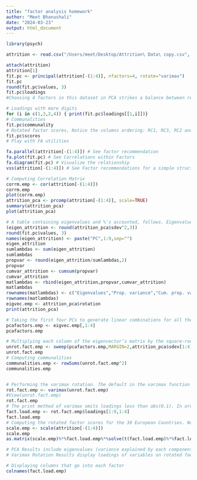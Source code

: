 ```yaml
---
title: "factor analysis homework"
author: "Meet Bhanushali"
date: "2024-03-23"
output: html_document
---
```




```r
library(psych)

attrition <- read.csv("/Users/meet/Desktop/Attrition\ Data\ copy.csv", row.names=1)

attach(attrition)
attrition[1]
fit.pc <- principal(attrition[-(1:4)], nfactors=4, rotate="varimax")
fit.pc
round(fit.pc$values, 3)
fit.pc$loadings
#Choosing 4 factors in this dataset in PCA strikes a balance between reducing dimensionality and capturing sufficient variance, ensuring interpretability, and maintaining a simple structure in the data.

# Loadings with more digits
for (i in c(1,3,2,4)) { print(fit.pc$loadings[[1,i]])}
# Communalities
fit.pc$communality
# Rotated factor scores, Notice the columns ordering: RC1, RC3, RC2 and RC4
fit.pc$scores
# Play with FA utilities

fa.parallel(attrition[-(1:4)]) # See factor recommendation
fa.plot(fit.pc) # See Correlations within Factors
fa.diagram(fit.pc) # Visualize the relationship
vss(attrition[-(1:4)]) # See Factor recommendations for a simple structure

# Computing Correlation Matrix
corrm.emp <- cor(attrition[-(1:4)])
corrm.emp
plot(corrm.emp)
attrition_pca <- prcomp(attrition[-(1:4)], scale=TRUE)
summary(attrition_pca)
plot(attrition_pca)

# A table containing eigenvalues and %'s accounted, follows. Eigenvalues are the sdev^2
(eigen_attrition <- round(attrition_pca$sdev^2,3))
round(fit.pc$values, 3)
names(eigen_attrition) <- paste("PC",1:9,sep="")
eigen_attrition
sumlambdas <- sum(eigen_attrition)
sumlambdas
propvar <- round(eigen_attrition/sumlambdas,2)
propvar
cumvar_attrition <- cumsum(propvar)
cumvar_attrition
matlambdas <- rbind(eigen_attrition,propvar,cumvar_attrition)
matlambdas
rownames(matlambdas) <- c("Eigenvalues","Prop. variance","Cum. prop. variance")
rownames(matlambdas)
eigvec.emp <- attrition_pca$rotation
print(attrition_pca)

# Taking the first four PCs to generate linear combinations for all the variables with four factors
pcafactors.emp <- eigvec.emp[,1:4]
pcafactors.emp

# Multiplying each column of the eigenvector’s matrix by the square-root of the corresponding eigenvalue in order to get the factor loadings
unrot.fact.emp <- sweep(pcafactors.emp,MARGIN=2,attrition_pca$sdev[1:4],`*`)
unrot.fact.emp
# Computing communalities
communalities.emp <- rowSums(unrot.fact.emp^2)
communalities.emp


# Performing the varimax rotation. The default in the varimax function is norm=TRUE thus, Kaiser normalization is carried out
rot.fact.emp <- varimax(unrot.fact.emp)
#View(unrot.fact.emp)
rot.fact.emp
# The print method of varimax omits loadings less than abs(0.1). In order to display all the loadings, it is necessary to ask explicitly the contents of the object $loadings
fact.load.emp <- rot.fact.emp$loadings[1:9,1:4]
fact.load.emp
# Computing the rotated factor scores for the 30 European Countries. Notice that signs are reversed for factors F2 (PC2), F3 (PC3) and F4 (PC4)
scale.emp <- scale(attrition[-(1:4)])
scale.emp
as.matrix(scale.emp)%*%fact.load.emp%*%solve(t(fact.load.emp)%*%fact.load.emp)

# PCA Results include eigenvalues (variance explained by each component), factor loadings (correlations between variables and components), communalities (proportion of variance in each variable explained by components), and factor scores.
# Varimax Rotation Results display loadings of variables on rotated factors, simplifying interpretation by maximizing variance of squared loadings within each factor.

# Displaying columns that go into each factor
colnames(fact.load.emp)

```

